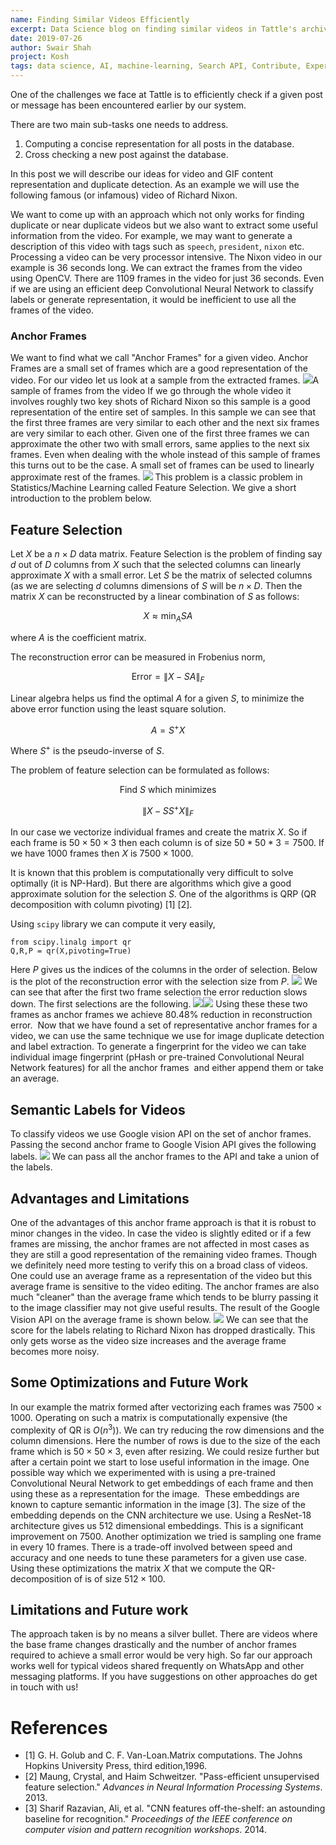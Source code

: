 ```yaml
---
name: Finding Similar Videos Efficiently
excerpt: Data Science blog on finding similar videos in Tattle's archive by Feature Selection of anchor frames
date: 2019-07-26
author: Swair Shah
project: Kosh
tags: data science, AI, machine-learning, Search API, Contribute, Experiments, devlog
---
```


One of the challenges we face at Tattle is to efficiently check if a given post or message has been encountered earlier by our system. 

There are two main sub-tasks one needs to address. 

1. Computing a concise representation for all posts in the database.
2. Cross checking a new post against the database.

In this post we will describe our ideas for video and GIF content representation and duplicate detection. As an example we will use the following famous (or infamous) video of Richard Nixon.

We want to come up with an approach which not only works for finding duplicate or near duplicate videos but we also want to extract some useful information from the video. For example, we may want to generate a description of this video with tags such as `speech`, `president`, `nixon` etc. Processing a video can be very processor intensive. The Nixon video in our example is 36 seconds long. We can extract the frames from the video using OpenCV. There are 1109 frames in the video for just 36 seconds. Even if we are using an efficient deep Convolutional Neural Network to classify labels or generate representation, it would be inefficient to use all the frames of the video.

### Anchor Frames

We want to find what we call "Anchor Frames" for a given video. Anchor Frames are a small set of frames which are a good representation of the video. For our video let us look at a sample from the extracted frames.
![](../images/Screen-Shot-2019-07-19-at-3.32.55-PM.png)A sample of frames from the video
If we go through the whole video it involves roughly two key shots of Richard Nixon so this sample is a good representation of the entire set of samples. In this sample we can see that the first three frames are very similar to each other and the next six frames are very similar to each other. Given one of the first three frames we can approximate the other two with small errors, same applies to the next six frames. Even when dealing with the whole instead of this sample of frames this turns out to be the case. A small set of frames can be used to linearly approximate rest of the frames. 
![](../images/Screen-Shot-2019-07-19-at-5.08.49-PM.png)
This problem is a classic problem in Statistics/Machine Learning called Feature Selection. We give a short introduction to the problem below.

## Feature Selection

Let $X$ be a $n \times D$ data matrix. Feature Selection is the problem of finding say $d$ out of $D$ columns from $X$ such that the selected columns can linearly approximate $X$ with a small error. Let $S$ be the matrix of selected columns (as we are selecting $d$ columns dimensions of $S$ will be $n \times D$. Then the matrix $X$ can be reconstructed by a linear combination of $S$ as follows:

$$ X \approx \min_A SA $$

where $A$ is the coefficient matrix. 

The reconstruction error can be measured in Frobenius norm,

$$ \text{Error} = \| X - SA \|_F $$

Linear algebra helps us find the optimal $A$ for a given $S$, to minimize the above error function using the least square solution. 

$$ A = S^+ X$$

Where $S^+$ is the pseudo-inverse of $S$.

The problem of feature selection can be formulated as follows:

$$ \text{Find $S$ which minimizes}$$

$$ \| X - S S^+ X \|_F $$

In our case we vectorize individual frames and create the matrix $X$. So if each frame is $50 \times 50 \times 3$ then each column is of size $50*50*3 = 7500$. If we have $1000$ frames then $X$ is $7500 \times 1000$.  

It is known that this problem is computationally very difficult to solve optimally (it is NP-Hard). But there are algorithms which give a good approximate solution for the selection $S$. One of the algorithms is QRP (QR decomposition with column pivoting) [1] [2].

Using `scipy` library we can compute it very easily,

    from scipy.linalg import qr
    Q,R,P = qr(X,pivoting=True)

Here $P$ gives us the indices of the columns in the order of selection. Below is the plot of the reconstruction error with the selection size from $P$. 
![](../images/testplot-3.png)
We can see that after the first two frame selection the error reduction slows down. The first selections are the following. 
![](../images/frame0-3.jpg)![](/content/images/2019/07/frame700.jpg)
Using these these two frames as anchor frames we achieve $80.48\%$ reduction in reconstruction error.  Now that we have found a set of representative anchor frames for a video, we can use the same technique we use for image duplicate detection and label extraction. To generate a fingerprint for the video we can take individual image fingerprint (pHash or pre-trained Convolutional Neural Network features) for all the anchor frames  and either append them or take an average. 

## Semantic Labels for Videos

To classify videos we use Google vision API on the set of anchor frames. Passing the second anchor frame to Google Vision API gives the following labels. 
![](../images/Screen-Shot-2019-07-19-at-5.37.05-PM.png)
We can pass all the anchor frames to the API and take a union of the labels.

## Advantages and Limitations

One of the advantages of this anchor frame approach is that it is robust to minor changes in the video. In case the video is slightly edited or if a few frames are missing, the anchor frames are not affected in most cases as they are still a good representation of the remaining video frames. Though we definitely need more testing to verify this on a broad class of videos. One could use an average frame as a representation of the video but this average frame is sensitive to the video editing. The anchor frames are also much "cleaner" than the average frame which tends to be blurry passing it to the image classifier may not give useful results. The result of the Google Vision API on the average frame is shown below. 
![](../images/Screen-Shot-2019-07-19-at-11.41.18-PM.png)
We can see that the score for the labels relating to Richard Nixon has dropped drastically. This only gets worse as the video size increases and the average frame becomes more noisy. 

## Some Optimizations and Future Work

In our example the matrix formed after vectorizing each frames was $7500 \times 1000$. Operating on such a matrix is computationally expensive (the complexity of QR is $O(n^3)$). We can try reducing the row dimensions and the column dimensions. Here the number of rows is due to the size of the each frame which is $50 \times 50 \times 3$, even after resizing. We could resize further but after a certain point we start to lose useful information in the image. One possible way which we experimented with is using a pre-trained Convolutional Neural Network to get embeddings of each frame and then using these as a representation for the image.  These embeddings are known to capture semantic information in the image [3]. The size of the embedding depends on the CNN architecture we use. Using a ResNet-18 architecture gives us $512$ dimensional embeddings. This is a significant improvement on $7500$. Another optimization we tried is sampling one frame in every 10 frames. There is a trade-off involved between speed and accuracy and one needs to tune these parameters for a given use case. Using these optimizations the matrix $X$ that we compute the QR-decomposition of is of size $512 \times 100$. 

## Limitations and Future work

The approach taken is by no means a silver bullet. There are videos where the base frame changes drastically and the number of anchor frames required to achieve a small error would be very high. So far our approach works well for typical videos shared frequently on WhatsApp and other messaging platforms. If you have suggestions on other approaches do get in touch with us!

# References

- [1] G. H. Golub and C. F. Van-Loan.Matrix computations. The Johns Hopkins University Press, third edition,1996.
- [2] Maung, Crystal, and Haim Schweitzer. "Pass-efficient unsupervised feature selection." *Advances in Neural Information Processing Systems*. 2013.
- [3] Sharif Razavian, Ali, et al. "CNN features off-the-shelf: an astounding baseline for recognition." *Proceedings of the IEEE conference on computer vision and pattern recognition workshops*. 2014.
